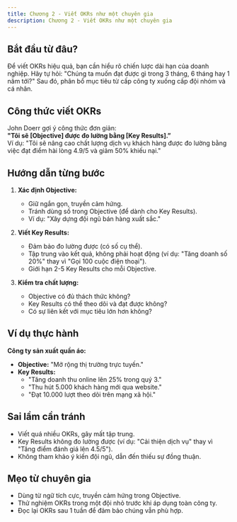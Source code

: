 ```yaml
---
title: Chương 2 - Viết OKRs như một chuyên gia
description: Chương 2 - Viết OKRs như một chuyên gia
---
```


## Bắt đầu từ đâu?
Để viết OKRs hiệu quả, bạn cần hiểu rõ chiến lược dài hạn của doanh nghiệp. Hãy tự hỏi: "Chúng ta muốn đạt được gì trong 3 tháng, 6 tháng hay 1 năm tới?" Sau đó, phân bổ mục tiêu từ cấp công ty xuống cấp đội nhóm và cá nhân.

## Công thức viết OKRs
John Doerr gợi ý công thức đơn giản:  
**"Tôi sẽ [Objective] được đo lường bằng [Key Results].”**  
Ví dụ: "Tôi sẽ nâng cao chất lượng dịch vụ khách hàng được đo lường bằng việc đạt điểm hài lòng 4.9/5 và giảm 50% khiếu nại."

## Hướng dẫn từng bước
1. **Xác định Objective:**  
   - Giữ ngắn gọn, truyền cảm hứng.  
   - Tránh dùng số trong Objective (để dành cho Key Results).  
   - Ví dụ: "Xây dựng đội ngũ bán hàng xuất sắc."  

2. **Viết Key Results:**  
   - Đảm bảo đo lường được (có số cụ thể).  
   - Tập trung vào kết quả, không phải hoạt động (ví dụ: "Tăng doanh số 20%" thay vì "Gọi 100 cuộc điện thoại").  
   - Giới hạn 2-5 Key Results cho mỗi Objective.  

3. **Kiểm tra chất lượng:**  
   - Objective có đủ thách thức không?  
   - Key Results có thể theo dõi và đạt được không?  
   - Có sự liên kết với mục tiêu lớn hơn không?

## Ví dụ thực hành
**Công ty sản xuất quần áo:**  
- **Objective:** "Mở rộng thị trường trực tuyến."  
- **Key Results:**  
  - "Tăng doanh thu online lên 25% trong quý 3."  
  - "Thu hút 5.000 khách hàng mới qua website."  
  - "Đạt 10.000 lượt theo dõi trên mạng xã hội."  

## Sai lầm cần tránh
- Viết quá nhiều OKRs, gây mất tập trung.  
- Key Results không đo lường được (ví dụ: "Cải thiện dịch vụ" thay vì "Tăng điểm đánh giá lên 4.5/5").  
- Không tham khảo ý kiến đội ngũ, dẫn đến thiếu sự đồng thuận.

## Mẹo từ chuyên gia
- Dùng từ ngữ tích cực, truyền cảm hứng trong Objective.  
- Thử nghiệm OKRs trong một đội nhỏ trước khi áp dụng toàn công ty.  
- Đọc lại OKRs sau 1 tuần để đảm bảo chúng vẫn phù hợp.